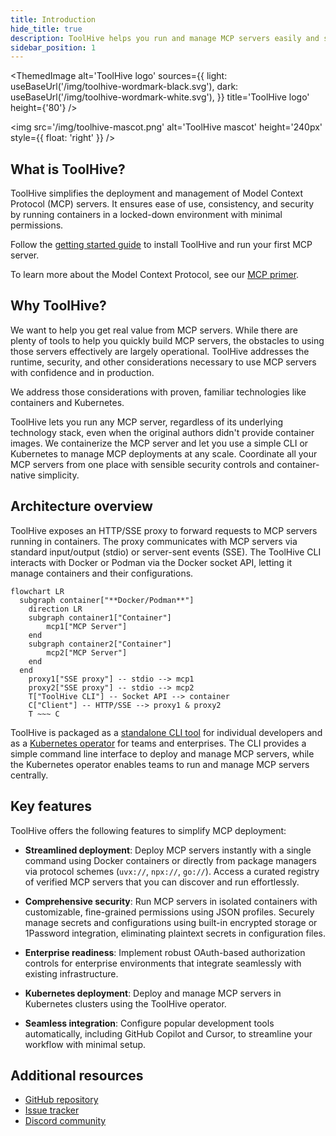 ```yaml
---
title: Introduction
hide_title: true
description: ToolHive helps you run and manage MCP servers easily and securely.
sidebar_position: 1
---
```



<ThemedImage
  alt='ToolHive logo'
  sources={{
    light: useBaseUrl('/img/toolhive-wordmark-black.svg'),
    dark: useBaseUrl('/img/toolhive-wordmark-white.svg'),
  }}
  title='ToolHive logo'
  height={'80'}
/>
<br />

<img
  src='/img/toolhive-mascot.png'
  alt='ToolHive mascot'
  height='240px'
  style={{ float: 'right' }}
/>

## What is ToolHive?

ToolHive simplifies the deployment and management of Model Context Protocol
(MCP) servers. It ensures ease of use, consistency, and security by running
containers in a locked-down environment with minimal permissions.

Follow the [getting started guide](./tutorials/quickstart.mdx) to install
ToolHive and run your first MCP server.

To learn more about the Model Context Protocol, see our
[MCP primer](./concepts/mcp-primer.md).

## Why ToolHive?

We want to help you get real value from MCP servers. While there are plenty of
tools to help you quickly build MCP servers, the obstacles to using those
servers effectively are largely operational. ToolHive addresses the runtime,
security, and other considerations necessary to use MCP servers with confidence
and in production.

We address those considerations with proven, familiar technologies like
containers and Kubernetes.

ToolHive lets you run any MCP server, regardless of its underlying technology
stack, even when the original authors didn't provide container images. We
containerize the MCP server and let you use a simple CLI or Kubernetes to manage
MCP deployments at any scale. Coordinate all your MCP servers from one place
with sensible security controls and container-native simplicity.

## Architecture overview

ToolHive exposes an HTTP/SSE proxy to forward requests to MCP servers running in
containers. The proxy communicates with MCP servers via standard input/output
(stdio) or server-sent events (SSE). The ToolHive CLI interacts with Docker or
Podman via the Docker socket API, letting it manage containers and their
configurations.

```mermaid
flowchart LR
  subgraph container["**Docker/Podman**"]
    direction LR
    subgraph container1["Container"]
        mcp1["MCP Server"]
    end
    subgraph container2["Container"]
        mcp2["MCP Server"]
    end
  end
    proxy1["SSE proxy"] -- stdio --> mcp1
    proxy2["SSE proxy"] -- stdio --> mcp2
    T["ToolHive CLI"] -- Socket API --> container
    C["Client"] -- HTTP/SSE --> proxy1 & proxy2
    T ~~~ C
```

ToolHive is packaged as a [standalone CLI tool](./guides-cli/) for individual
developers and as a [Kubernetes operator](./guides-k8s/) for teams and
enterprises. The CLI provides a simple command line interface to deploy and
manage MCP servers, while the Kubernetes operator enables teams to run and
manage MCP servers centrally.

## Key features

ToolHive offers the following features to simplify MCP deployment:

- **Streamlined deployment**: Deploy MCP servers instantly with a single command
  using Docker containers or directly from package managers via protocol schemes
  (`uvx://`, `npx://`, `go://`). Access a curated registry of verified MCP
  servers that you can discover and run effortlessly.

- **Comprehensive security**: Run MCP servers in isolated containers with
  customizable, fine-grained permissions using JSON profiles. Securely manage
  secrets and configurations using built-in encrypted storage or 1Password
  integration, eliminating plaintext secrets in configuration files.

- **Enterprise readiness**: Implement robust OAuth-based authorization controls
  for enterprise environments that integrate seamlessly with existing
  infrastructure.

- **Kubernetes deployment**: Deploy and manage MCP servers in Kubernetes
  clusters using the ToolHive operator.

- **Seamless integration**: Configure popular development tools automatically,
  including GitHub Copilot and Cursor, to streamline your workflow with minimal
  setup.

## Additional resources

- [GitHub repository](https://github.com/stacklok/toolhive)
- [Issue tracker](https://github.com/stacklok/toolhive/issues)
- [Discord community](https://discord.gg/stacklok)
